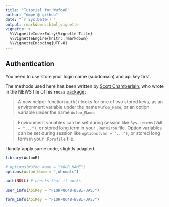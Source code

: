```yaml
---
title: "Tutorial for WufooR"
author: "dmpe @ github"
date: "`r Sys.Date()`"
output: rmarkdown::html_vignette
vignette: >
  %\VignetteIndexEntry{Vignette Title}
  %\VignetteEngine{knitr::rmarkdown}
  %\VignetteEncoding{UTF-8}
---
```


## Authentication

You need to use store your login name (subdomain) and api key first. 

The methods used here has been written by [Scott Chamberlain](https://github.com/sckott), who wrote in the NEWS file of his `rnoaa` [package](https://github.com/ropensci/rnoaa/blob/master/NEWS):

> A new helper function `auth()` looks for one of two stored keys, as an
environment variable under the name `Wufoo_Name`, or an option variable under the name
`Wufoo_Name`. 

> Environment variables can be set during session like `Sys.setenv(VAR = "...")`,
or stored long term in your `.Renviron` file. Option variables can be set during session
like `options(var = "...")`, or stored long term in your `.Rprofile` file.

I kindly apply same code, slightly adapted.

```r
library(WufooR)

# options(Wufoo_Name = "YOUR_NAME")
options(Wufoo_Name = "johnmalc")

auth(NULL) # checks that it works
```


```r
user_info(ApiKey = "F1QH-Q64B-BSBI-JASJ")
```


```r
form_info(ApiKey = "F1QH-Q64B-BSBI-JASJ")

```


